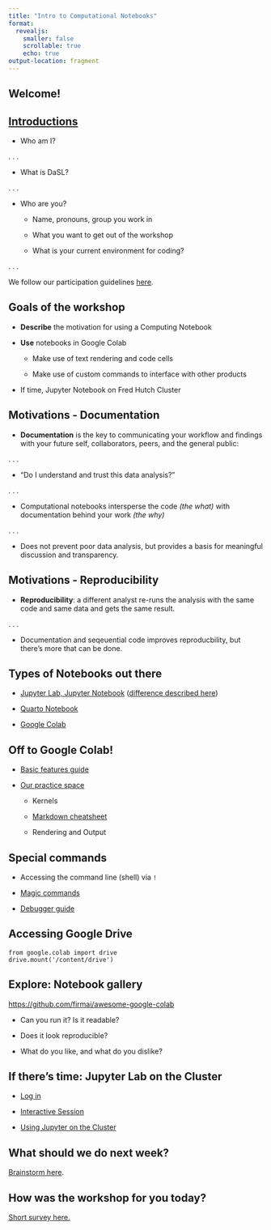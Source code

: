 ```yaml
---
title: "Intro to Computational Notebooks"
format: 
  revealjs:
    smaller: false
    scrollable: true
    echo: true
output-location: fragment
---
```


## Welcome!

## [Introductions](https://docs.google.com/document/d/1GryT6ZL1DwECk_0FkXx-YsEn0CLrjaRRqQzjIEzsioQ/edit?usp=sharing)

-   Who am I?

. . .

-   What is DaSL?

. . .

-   Who are you?

    -   Name, pronouns, group you work in

    -   What you want to get out of the workshop

    -   What is your current environment for coding?

. . .

We follow our participation guidelines [here](https://hutchdatascience.org/communitystudios/guidelines/).

## Goals of the workshop

-   **Describe** the motivation for using a Computing Notebook

-   **Use** notebooks in Google Colab

    -   Make use of text rendering and code cells

    -   Make use of custom commands to interface with other products

-   If time, Jupyter Notebook on Fred Hutch Cluster

## Motivations - Documentation

-   **Documentation** is the key to communicating your workflow and findings with your future self, collaborators, peers, and the general public:

. . .

-   "Do I understand and trust this data analysis?"

. . .

-   Computational notebooks intersperse the code *(the what)* with documentation behind your work *(the why)*

. . .

-   Does not prevent poor data analysis, but provides a basis for meaningful discussion and transparency.

## Motivations - Reproducibility

-   **Reproducibility**: a different analyst re-runs the analysis with the same code and same data and gets the same result.

. . .

-   Documentation and seqeuential code improves reproducbility, but there's more that can be done.

## Types of Notebooks out there

-   [Jupyter Lab, Jupyter Notebook](https://jupyter.org/try) ([difference described here](https://saturncloud.io/blog/what-is-the-difference-between-jupyter-notebook-and-jupyterlab/#:~:text=JupyterLab%20is%20designed%20to%20be,or%20themes%2C%20to%20your%20environment.))

-   [Quarto Notebook](https://quarto.org/)

-   [Google Colab](https://colab.research.google.com/)

## Off to Google Colab!

-   [Basic features guide](https://colab.research.google.com/notebooks/basic_features_overview.ipynb)

-   [Our practice space](https://colab.research.google.com/drive/1OLfLnZe4UuYK2OsZRETfOTGf9QXAhAI0?usp=sharing)

    -   Kernels

    -   [Markdown cheatsheet](https://www.markdownguide.org/cheat-sheet/)

    -   Rendering and Output

## Special commands

-   Accessing the command line (shell) via `!`

-   [Magic commands](https://nbviewer.org/github/ipython/ipython/blob/1.x/examples/notebooks/Cell%20Magics.ipynb)

-   [Debugger guide](https://zohaib.me/debugging-in-google-collab-notebook/)

## Accessing Google Drive

```         
from google.colab import drive
drive.mount('/content/drive')
```

## Explore: Notebook gallery

<https://github.com/firmai/awesome-google-colab>

-   Can you run it? Is it readable?

-   Does it look reproducible?

-   What do you like, and what do you dislike?

## If there's time: Jupyter Lab on the Cluster

-   [Log in](https://hutchdatascience.org/FH_Cluster_101/logging-in.html)

-   [Interactive Session](https://hutchdatascience.org/FH_Cluster_101/interactive-session.html)

-   [Using Jupyter on the Cluster](https://sciwiki.fredhutch.org/scicomputing/software_python/#using-jupyter-on-rhino)

## What should we do next week?

[Brainstorm here](https://docs.google.com/document/d/1GryT6ZL1DwECk_0FkXx-YsEn0CLrjaRRqQzjIEzsioQ/edit?usp=sharing).

## How was the workshop for you today?

[Short survey here.](https://forms.gle/9nboRpXvgSoiDJ8u8)
